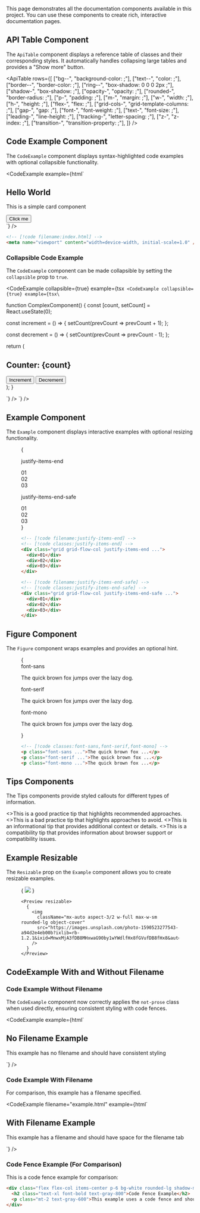 

This page demonstrates all the documentation components available in this project. You can use these components to create rich, interactive documentation pages.

## API Table Component

The `ApiTable` component displays a reference table of classes and their corresponding styles. It automatically handles collapsing large tables and provides a "Show more" button.

<ApiTable
  rows={[
    ["bg-<color>-<shade>", "background-color: <value>;"],
    ["text-<color>-<shade>", "color: <value>;"],
    ["border-<color>-<shade>", "border-color: <value>;"],
    ["ring-<color>-<shade>", "box-shadow: 0 0 0 2px <value>;"],
    ["shadow-<size>", "box-shadow: <value>;"],
    ["opacity-<value>", "opacity: <value>;"],
    ["rounded-<size>", "border-radius: <value>;"],
    ["p-<size>", "padding: <value>;"],
    ["m-<size>", "margin: <value>;"],
    ["w-<size>", "width: <value>;"],
    ["h-<size>", "height: <value>;"],
    ["flex-<value>", "flex: <value>;"],
    ["grid-cols-<value>", "grid-template-columns: <value>;"],
    ["gap-<size>", "gap: <value>;"],
    ["font-<weight>", "font-weight: <value>;"],
    ["text-<size>", "font-size: <value>;"],
    ["leading-<size>", "line-height: <value>;"],
    ["tracking-<size>", "letter-spacing: <value>;"],
    ["z-<index>", "z-index: <value>;"],
    ["transition-<property>", "transition-property: <value>;"],
  ]}
/>

## Code Example Component

The `CodeExample` component displays syntax-highlighted code examples with optional collapsible functionality.


<CodeExample example={html`
<div class="flex flex-col items-center p-6 bg-white rounded-lg shadow-md">
  <h2 class="text-xl font-bold text-gray-800">Hello World</h2>
  <p class="mt-2 text-gray-600">This is a simple card component</p>
  <button class="mt-4 px-4 py-2 bg-blue-500 text-white rounded hover:bg-blue-600">
    Click me
  </button>
</div>
`} />

```html
<!-- [!code filename:index.html] -->
<meta name="viewport" content="width=device-width, initial-scale=1.0" />
```


### Collapsible Code Example

The `CodeExample` component can be made collapsible by setting the `collapsible` prop to `true`.


<CodeExample collapsible={true} example={tsx`
<CodeExample collapsible={true} example={tsx\`

function ComplexComponent() {
  const [count, setCount] = React.useState(0);
  
  const increment = () => {
    setCount(prevCount => prevCount + 1);
  };
  
  const decrement = () => {
    setCount(prevCount => prevCount - 1);
  };
  
  return (
    <div className="p-4 border rounded-md">
      <h2 className="text-lg font-bold">Counter: {count}</h2>
      <div className="flex space-x-2 mt-2">
        <button 
          className="px-3 py-1 bg-blue-500 text-white rounded-md hover:bg-blue-600"
          onClick={increment}
        >
          Increment
        </button>
        <button 
          className="px-3 py-1 bg-red-500 text-white rounded-md hover:bg-red-600"
          onClick={decrement}
        >
          Decrement
        </button>
      </div>
    </div>
  );
}

\`} />
`} />


## Example Component

The `Example` component displays interactive examples with optional resizing functionality.

<Figure hint="Resize the container to see the alignment behavior">

<Preview resizable>
  {
    <div className="grid grid-cols-1 gap-8">
      <div>
        <p className="text-center font-mono text-xs font-medium text-gray-500 dark:text-gray-400">justify-items-end</p>
        <div className="mt-4 grid auto-rows-fr grid-cols-3 justify-items-stretch gap-10 text-center font-mono text-sm leading-6 font-bold text-white">
          <div className="grid grid-cols-1 justify-items-end">
            <Stripes border className="col-start-1 row-start-1 justify-self-stretch rounded-lg" />
            <div className="col-start-1 row-start-1 size-14 rounded-lg bg-blue-500 p-4">01</div>
          </div>
          <div className="grid grid-cols-1 justify-items-end">
            <Stripes border className="col-start-1 row-start-1 justify-self-stretch rounded-lg" />
            <div className="col-start-1 row-start-1 size-14 rounded-lg bg-blue-500 p-4">02</div>
          </div>
          <div className="grid grid-cols-1 justify-items-end">
            <Stripes border className="col-start-1 row-start-1 justify-self-stretch rounded-lg" />
            <div className="col-start-1 row-start-1 size-14 rounded-lg bg-blue-500 p-4">03</div>
          </div>
        </div>
      </div>
      <div>
        <p className="text-center font-mono text-xs font-medium text-gray-500 dark:text-gray-400">
          justify-items-end-safe
        </p>
        <div className="mt-4 grid auto-rows-fr grid-cols-3 justify-items-stretch gap-10 text-center font-mono text-sm leading-6 font-bold text-white">
          <div className="grid grid-cols-1 justify-items-end-safe">
            <Stripes border className="col-start-1 row-start-1 justify-self-stretch rounded-lg" />
            <div className="col-start-1 row-start-1 size-14 rounded-lg bg-purple-500 p-4">01</div>
          </div>
          <div className="grid grid-cols-1 justify-items-end-safe">
            <Stripes border className="col-start-1 row-start-1 justify-self-stretch rounded-lg" />
            <div className="col-start-1 row-start-1 size-14 rounded-lg bg-purple-500 p-4">02</div>
          </div>
          <div className="grid grid-cols-1 justify-items-end-safe">
            <Stripes border className="col-start-1 row-start-1 justify-self-stretch rounded-lg" />
            <div className="col-start-1 row-start-1 size-14 rounded-lg bg-purple-500 p-4">03</div>
          </div>
        </div>
      </div>
    </div>
  }
</Preview>



```html
<!-- [!code filename:justify-items-end] -->
<!-- [!code classes:justify-items-end] -->
<div class="grid grid-flow-col justify-items-end ...">
  <div>01</div>
  <div>02</div>
  <div>03</div>
</div>
```

```html
<!-- [!code filename:justify-items-end-safe] -->
<!-- [!code classes:justify-items-end-safe] -->
<div class="grid grid-flow-col justify-items-end-safe ...">
  <div>01</div>
  <div>02</div>
  <div>03</div>
</div>
```


</Figure>

## Figure Component

The `Figure` component wraps examples and provides an optional hint.

<Figure>

<Preview>
  {
    <div className="flex flex-col gap-8">
      <div>
        <span className="mb-3 font-mono text-xs font-medium text-gray-500 dark:text-gray-400">font-sans</span>
        <p className="font-sans text-lg font-medium text-gray-900 dark:text-gray-200">
          The quick brown fox jumps over the lazy dog.
        </p>
      </div>
      <div>
        <span className="mb-3 font-mono text-xs font-medium text-gray-500 dark:text-gray-400">font-serif</span>
        <p className="font-serif text-lg font-medium text-gray-900 dark:text-gray-200">
          The quick brown fox jumps over the lazy dog.
        </p>
      </div>
      <div>
        <span className="mb-3 font-mono text-xs font-medium text-gray-500 dark:text-gray-400">font-mono</span>
        <p className="font-mono text-lg font-medium text-gray-900 dark:text-gray-200">
          The quick brown fox jumps over the lazy dog.
        </p>
      </div>
    </div>
  }
</Preview>

```html
<!-- [!code classes:font-sans,font-serif,font-mono] -->
<p class="font-sans ...">The quick brown fox ...</p>
<p class="font-serif ...">The quick brown fox ...</p>
<p class="font-mono ...">The quick brown fox ...</p>
```

</Figure>

## Tips Components

The Tips components provide styled callouts for different types of information.

<TipGood>
  <>This is a good practice tip that highlights recommended approaches.</>
</TipGood>

<TipBad>
  <>This is a bad practice tip that highlights approaches to avoid.</>
</TipBad>

<TipInfo>
  <>This is an informational tip that provides additional context or details.</>
</TipInfo>

<TipCompat>
  <>This is a compatibility tip that provides information about browser support or compatibility issues.</>
</TipCompat>


## Example Resizable

The `Resizable` prop on the `Example` component allows you to create resizable examples.

<Figure desktopHint="Resize the example to see the expected behavior">

<Preview resizable>
  {
    <img
      className="mx-auto aspect-3/2 w-full max-w-sm rounded-lg object-cover"
      src="https://images.unsplash.com/photo-1590523277543-a94d2e4eb00b?ixlib=rb-1.2.1&ixid=MnwxMjA3fDB8MHxwaG90by1wYWdlfHx8fGVufDB8fHx8&auto=format&fit=crop&w=1200&q=80"
    />
  }
</Preview>

```tsx
<Preview resizable>
  {
    <img
      className="mx-auto aspect-3/2 w-full max-w-sm rounded-lg object-cover"
      src="https://images.unsplash.com/photo-1590523277543-a94d2e4eb00b?ixlib=rb-1.2.1&ixid=MnwxMjA3fDB8MHxwaG90by1wYWdlfHx8fGVufDB8fHx8&auto=format&fit=crop&w=1200&q=80"
    />
  }
</Preview>
```

</Figure>

## CodeExample With and Without Filename

### Code Example Without Filename

The `CodeExample` component now correctly applies the `not-prose` class when used directly, ensuring consistent styling with code fences.

<CodeExample example={html`
<div class="flex flex-col items-center p-6 bg-white rounded-lg shadow-md">
  <h2 class="text-xl font-bold text-gray-800">No Filename Example</h2>
  <p class="mt-2 text-gray-600">This example has no filename and should have consistent styling</p>
</div>
`} />

### Code Example With Filename

For comparison, this example has a filename specified.

<CodeExample
  filename="example.html"
  example={html`
<div class="flex flex-col items-center p-6 bg-white rounded-lg shadow-md">
  <h2 class="text-xl font-bold text-gray-800">With Filename Example</h2>
  <p class="mt-2 text-gray-600">This example has a filename and should have space for the filename tab</p>
</div>
`} />

### Code Fence Example (For Comparison)

This is a code fence example for comparison:

```html
<div class="flex flex-col items-center p-6 bg-white rounded-lg shadow-md">
  <h2 class="text-xl font-bold text-gray-800">Code Fence Example</h2>
  <p class="mt-2 text-gray-600">This example uses a code fence and should have the same styling</p>
</div>
```
